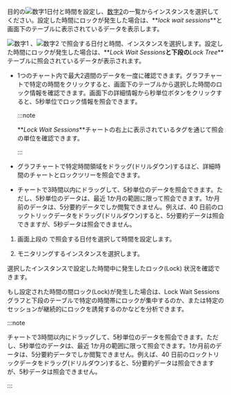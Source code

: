 <Title hashid="basicusage" level={props.level}>基本的な使い方</Title>

<Xclude product="mssql"><ProdImg img='db-locktress-basic.png' desc='Lock tree' /></Xclude>

<InDoc product="mssql"><ImgLang img="db-locktress-basic-mssql-v2.png" desc="Lock tree" /></InDoc>

<Xclude product='postgresql,mysql,altibase,mssql,mssql-v1,cubrid'>

目的の![数字1](/img/number-01.png)日付と時間を設定し、[数字2](/img/number-02.png)の一覧からインスタンスを選択してください。設定した時間にロックが発生した場合は、**_lock wait sessions_**と画面下のテーブルに表示されているデータを表示します。

</Xclude>

<InDoc product='postgresql,mysql,altibase,cubrid'>

![数字1](/img/number-01.png) <Cmdname sid="time" className="uitext" />、![数字2](/img/number-02.png) <Cmdname sid="instance" className="uitext" />で照会する日付と時間、インスタンスを選択します。設定した時間にロックが発生した場合は、**_Lock Wait Sessions_**と下段の**_Lock Tree_**テーブルに照会されているデータが表示されます。

- 1つのチャート内で最大2週間のデータを一度に確認できます。グラフチャートで特定の時間をクリックすると、画面下のテーブルから選択した時間のロック情報を確認できます。画面下の詳細情報から秒単位ボタンをクリックすると、5秒単位でロック情報を照会できます。

  :::note

  **_Lock Wait Sessions_**チャートの右上に表示されているタグを通じて照会の単位を確認できます。

  :::

- グラフチャートで特定時間領域をドラッグ(ドリルダウン)するほど、詳細時間のチャートとロックツリーを照会できます。

- チャートで3時間以内にドラッグして、5秒単位のデータを照会できます。ただし、5秒単位のデータは、最近 1か月の範囲に限って照会できます。1か月前のデータは、5分要約データでしか閲覧できません。例えば、40 日前のロックトリックデータをドラッグ(ドリルダウン)すると、5分要約データは照会できますが、5秒データは照会できません。

</InDoc>

<InDoc product="mssql,mssql-v1,tibero">

1. 画面上段の <Cmdname sid="time" className="uitext" />で照会する日付を選択して時間を設定します。

2. モニタリングするインスタンスを選択します。 

選択したインスタンスで設定した時間中に発生したロック(Lock) 状況を確認できます。

もし設定された時間の間ロック(Lock)が発生した場合は、<UI>Lock Wait Sessions</UI>グラフと下段のテーブルで特定の時間帯にロックが集中するのか、または特定のセッションが継続的にロックを誘発するのかなどを分析できます。

:::note

チャートで3時間以内にドラッグして、5秒単位のデータを照会できます。ただし、5秒単位のデータは、最近 1か月の範囲に限って照会できます。1か月前のデータは、5分要約データでしか閲覧できません。例えば、40 日前のロックトリックデータをドラッグ(ドリルダウン)すると、5分要約データは照会できますが、5秒データは照会できません。

:::

</InDoc>

